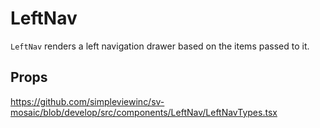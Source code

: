 
<Meta title="Components|LeftNav/Readme"/>

# LeftNav

`LeftNav` renders a left navigation drawer based on the items passed to it.

## Props

https://github.com/simpleviewinc/sv-mosaic/blob/develop/src/components/LeftNav/LeftNavTypes.tsx